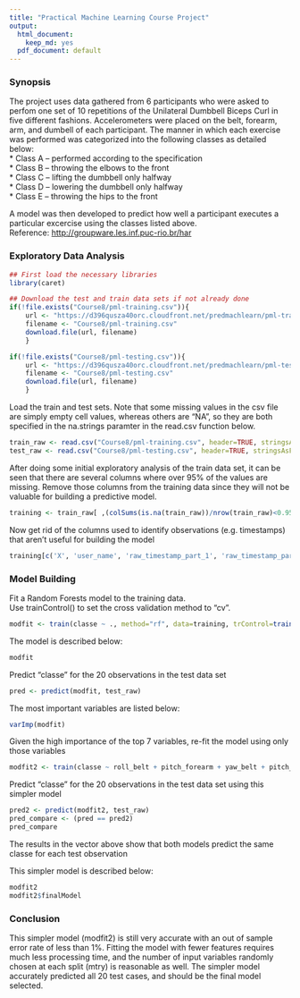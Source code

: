 ```yaml
---
title: "Practical Machine Learning Course Project"
output:
  html_document:
    keep_md: yes
  pdf_document: default
---
```


### Synopsis
The project uses data gathered from 6 participants who were asked to perfom one set of 10 repetitions of the Unilateral Dumbbell Biceps Curl in five different fashions.  Accelerometers were placed on the belt, forearm, arm, and dumbell of each participant.  The manner in which each exercise was performed was categorized into the following classes as detailed below:  
* Class A -- performed according to the specification  
* Class B -- throwing the elbows to the front  
* Class C -- lifting the dumbbell only halfway  
* Class D -- lowering the dumbbell only halfway  
* Class E -- throwing the hips to the front  
  
A model was then developed to predict how well a participant executes a particular excercise using the classes listed above.  
Reference: [http://groupware.les.inf.puc-rio.br/har](http://groupware.les.inf.puc-rio.br/har)

### Exploratory Data Analysis

```r
## First load the necessary libraries
library(caret)

## Download the test and train data sets if not already done
if(!file.exists("Course8/pml-training.csv")){
    url <- "https://d396qusza40orc.cloudfront.net/predmachlearn/pml-training.csv"
    filename <- "Course8/pml-training.csv"
    download.file(url, filename)
    }

if(!file.exists("Course8/pml-testing.csv")){
    url <- "https://d396qusza40orc.cloudfront.net/predmachlearn/pml-testing.csv"
    filename <- "Course8/pml-testing.csv"
    download.file(url, filename)
    }
```

Load the train and test sets. Note that some missing values in the csv file are simply empty cell values, whereas others are "NA", so they are both specified in the na.strings paramter in the read.csv function below.

```r
train_raw <- read.csv("Course8/pml-training.csv", header=TRUE, stringsAsFactors = TRUE, na.strings = c(NA,""))
test_raw <- read.csv("Course8/pml-testing.csv", header=TRUE, stringsAsFactors = TRUE, na.strings = c(NA,""))
```
After doing some initial exploratory analysis of the train data set, it can be seen that there are several columns where over 95% of the values are missing.  Remove those columns from the training data since they will not be valuable for building a predictive model.

```r
training <- train_raw[ ,(colSums(is.na(train_raw))/nrow(train_raw)<0.95)]
```

Now get rid of the columns used to identify observations (e.g. timestamps) that aren't useful for building the model

```r
training[c('X', 'user_name', 'raw_timestamp_part_1', 'raw_timestamp_part_2', 'cvtd_timestamp', 'new_window', 'num_window')] <- list(NULL)

```

### Model Building
Fit a Random Forests model to the training data.  
Use trainControl() to set the cross validation method to "cv".
```r
modfit <- train(classe ~ ., method="rf", data=training, trControl=trainControl(method="cv"), number=3)
```

The model is described below:
```r
modfit
```

Predict "classe" for the 20 observations in the test data set
```r
pred <- predict(modfit, test_raw)
```

The most important variables are listed below:
```r
varImp(modfit)

```

Given the high importance of the top 7 variables, re-fit the model using only those variables
```r
modfit2 <- train(classe ~ roll_belt + pitch_forearm + yaw_belt + pitch_belt + magnet_dumbbell_y + magnet_dumbbell_z + roll_forearm, method="rf", data=training, trControl=trainControl(method="cv"), number=3)
```

Predict "classe" for the 20 observations in the test data set using this simpler model
```r
pred2 <- predict(modfit2, test_raw)
pred_compare <- (pred == pred2)
pred_compare

```
The results in the vector above show that both models predict the same classe for each test observation

This simpler model is described below:
```r
modfit2
modfit2$finalModel
```
### Conclusion
This simpler model (modfit2) is still very accurate with an out of sample error rate of less than 1%.  Fitting the model with fewer features requires much less processing time, and the number of input variables randomly chosen at each split (mtry) is reasonable as well.  The simpler model accurately predicted all 20 test cases, and should be the final model selected.
